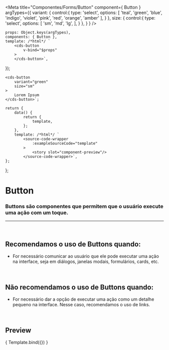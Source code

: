 
<Meta
	title="Componentes/Forms/Button"
	component={ Button }
	argTypes={{
		variant: {
			control:{
				type: 'select',
				options: [
					'teal',
					'green',
					'blue',
					'indigo',
					'violet',
					'pink',
					'red',
					'orange',
					'amber'
				],
			}
		},
		size: {
			control:{
				type: 'select',
				options: [
					'sm',
					'md',
					'lg',
				],
			}
		},
	}
}
/>

	props: Object.keys(argTypes),
	components: { Button },
	template: /*html*/ `
		<cds-button
			v-bind="$props" 
		>
		</cds-button>`,
});

	<cds-button
		variant="green"
		size="sm"
	>
		Lorem Ipsum
	</cds-button>`;

	return {
		data() {
			return {
				template,
			};
		},
		template: /*html*/ `
			<source-code-wrapper
				:exampleSourceCode="template"
			>
				<story slot="component-preview"/>
			</source-code-wrapper>`,
	};
};

# Button

### Buttons são componentes que permitem que o usuário execute uma ação com um toque.
---
<br />

## Recomendamos o uso de Buttons quando:
- For necessário comunicar ao usuário que ele pode executar uma ação na interface,
seja em diálogos, janelas modais, formulários, cards, etc.


<br />

## Não recomendamos o uso de Buttons quando:
- For necessário dar a opção de executar uma ação como um detalhe pequeno na interface.
Nesse caso, recomendamos o uso de links.

<br />

## Preview

<Canvas>
	<Story
		name="Button"
		decorators={[docsDecorator]}
		args={{
			variant: 'green',
			size: 'md',
			text: 'Lorem Ipsum',
		}}
	>
		{ Template.bind({}) }
	</Story>
</Canvas>

<ArgsTable story="Button" />
